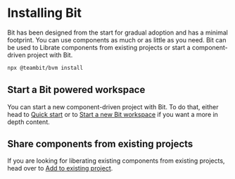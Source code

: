 
# Installing Bit

<Subtitle>Bit has been designed from the start for gradual adoption and has a minimal footprint. You can use components as much or as little as you need.
  Bit can be used to Librate components from existing projects or start a component-driven project with Bit.</Subtitle>

<!-- Installing Bit is recommended using [BVM](/bvm/introduction), Bit's version manager.  -->

```bash
npx @teambit/bvm install
```
<!-- TODO: teambit.bit/blocks/installation -->
<!-- TODO: move to deeper dive -->
<!-- **NodeJS**

Bit uses a built-in installation of NodeJS. It does not affect the version of NodeJS running your app.
You can also point Bit to use your own version of NodeJS. -->
<!-- 
```bash
bit config nodejs_path /usr/local/bit/node
``` -->
<!-- TODO: gilad, add configuration to configure Bit to use your own -->

<!-- **Git** -->

<!-- Bit comes built-in installation of Git. You can also either point Bit to use your own installation of Git. -->

## Start a Bit powered workspace

You can start a new component-driven project with Bit. To do that, either head to [Quick start](/quick-start) or to 
[Start a new Bit workspace](/getting-started/installing-bit/start-bit-workspace) if you want a more in depth content.

## Share components from existing projects

If you are looking for liberating existing components from existing projects, head over to [Add to existing project](/getting-started/installing-bit/add-to-existing-project).

